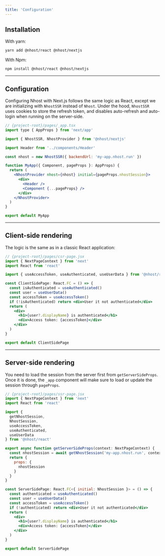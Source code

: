 ```yaml
---
title: 'Configuration'
---
```


## Installation

With yarn:

```sh
yarn add @nhost/react @nhost/nextjs
```

With Npm:

```sh
npm install @nhost/react @nhost/nextjs
```

---

## Configuration

Configuring Nhost with Next.js follows the same logic as React, except we are initializing with `NhostSSR` instead of `Nhost`.
Under the hood, `NhostSSR` uses cookies to store the refresh token, and disables auto-refresh and auto-login when running on the server-side.

```jsx
// {project-root}/pages/_app.tsx
import type { AppProps } from 'next/app'

import { NhostSSR, NhostProvider } from '@nhost/nextjs'

import Header from '../components/Header'

const nhost = new NhostSSR({ backendUrl: 'my-app.nhost.run' })

function MyApp({ Component, pageProps }: AppProps) {
  return (
    <NhostProvider nhost={nhost} initial={pageProps.nhostSession}>
      <div>
        <Header />
        <Component {...pageProps} />
      </div>
    </NhostProvider>
  )
}

export default MyApp
```

---

## Client-side rendering

The logic is the same as in a classic React application:

```jsx
// {project-root}/pages/csr-page.jsx
import { NextPageContext } from 'next'
import React from 'react'

import { useAccessToken, useAuthenticated, useUserData } from '@nhost/react'

const ClientSidePage: React.FC = () => {
  const isAuthenticated = useAuthenticated()
  const user = useUserData()
  const accessToken = useAccessToken()
  if (!isAuthenticated) return <div>User it not authenticated</div>
  return (
    <div>
      <h1>{user?.displayName} is authenticated</h1>
      <div>Access token: {accessToken}</div>
    </div>
  )
}

export default ClientSidePage
```

---

## Server-side rendering

You need to load the session from the server first from `getServerSideProps`. Once it is done, the `_app` component will make sure to load or update the session through `pageProps`.

```jsx
// {project-root}/pages/ssr-page.jsx
import { NextPageContext } from 'next'
import React from 'react'

import {
  getNhostSession,
  NhostSession,
  useAccessToken,
  useAuthenticated,
  useUserData
} from '@nhost/react'

export async function getServerSideProps(context: NextPageContext) {
  const nhostSession = await getNhostSession('my-app.nhost.run', context)
  return {
    props: {
      nhostSession
    }
  }
}

const ServerSidePage: React.FC<{ initial: NhostSession }> = () => {
  const authenticated = useAuthenticated()
  const user = useUserData()
  const accessToken = useAccessToken()
  if (!authenticated) return <div>User it not authenticated</div>
  return (
    <div>
      <h1>{user?.displayName} is authenticated</h1>
      <div>Access token: {accessToken}</div>
    </div>
  )
}

export default ServerSidePage
```
